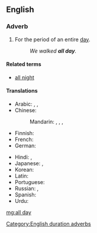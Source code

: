 ==English==

===Adverb===
{{en-adv|head=[[all]] [[day]]|-}}

# For the period of an entire [[day]].
#: ''We walked '''all day'''.''

====Related terms====
* [[all night]]

====Translations====
{{trans-top|the entire day}}
* Arabic: {{t-|ar|طول اليوم|tr=Tuul al-yawm}},  {{t-|ar|طول النهار|tr=Tuul al-nahaar}},  {{t-|ar|کل الیوم|tr=kull al-yawm}}
* Chinese:
*: Mandarin: {{t-|cmn|終日|sc=Hani}},  {{t-|cmn|终日|tr=zhōngrì|sc=Hani}},  {{t|cmn|全天|tr=quántiān|sc=Hani}},  {{t|cmn|整天|tr=zhěngtiān|sc=Hani}}
* Finnish: {{t+|fi|koko|alt=koko päivän}}
* French: {{t-|fr|toute la journée}}
* German: {{t-|de|den ganzen Tag}}
{{trans-mid}}
* Hindi: {{t-|hi|दिन भर|tr=din bhar|sc=Deva}}, {{t-|hi|सारे दिन|tr=sāre din|sc=Deva}}
* Japanese: {{t+|ja|終日|tr=じゅうじつ, jūjitsu}},  {{t-|ja|一日中|tr=いちにちじゅう, ichinichijū}}
* Korean: {{t-|ko|하루 종일|tr=haru jongil}}
* Latin: {{t+|la|diu|alt=diū}}
* Portuguese: {{t-|pt|o dia todo}}
* Russian: {{t-|ru|целый день|tr=célyj den'}},  {{t-|ru|весь день|tr=ves' den'}}
* Spanish: {{t-|es|todo el día}}
* Urdu: {{t-|ur|سارے دن|tr=sāre din|sc=ur-Arab}}
{{trans-bottom}}

[[Category:English duration adverbs]]

[[mg:all day]]